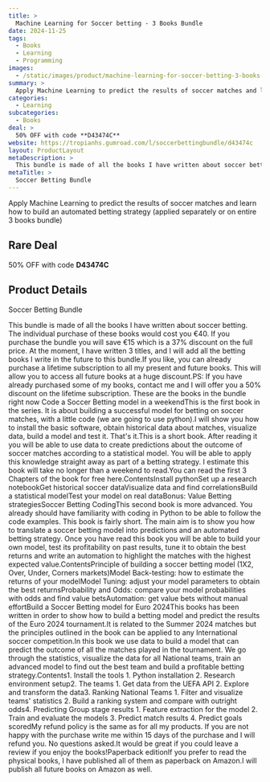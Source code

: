 ```yaml
---
title: >
  Machine Learning for Soccer betting - 3 Books Bundle
date: 2024-11-25
tags:
  - Books
  - Learning
  - Programming
images:
  - /static/images/product/machine-learning-for-soccer-betting-3-books-bundle/og-image.png
summary: >
  Apply Machine Learning to predict the results of soccer matches and learn how to build an automated betting strategy (applied separately or on entire 3 books bundle)
categories:
  - Learning
subcategories:
  - Books
deal: >
  50% OFF with code **D43474C**
website: https://tropianhs.gumroad.com/l/soccerbettingbundle/d43474c
layout: ProductLayout
metaDescription: >
  This bundle is made of all the books I have written about soccer betting. The individual purchase of these books would cost you €40. If you purchase the bundle you will save €15 which is a 37% discount on the full price. At the moment, I have written 3 titles, and I will add all the betting books I write in the future to this bundle.If you like, you can already purchase a lifetime subscription to all my present and future books. This will allow you to access all future books at a huge discount.PS: If you have already purchased some of my books, contact me and I will offer you a 50% discount on the lifetime subscription. These are the books in the bundle right now Code a Soccer Betting model in a weekendThis is the first book in the series. It is about building a successful model for betting on soccer matches, with a little code (we are going to use python).I will show you how to install the basic software, obtain historical data about matches, visualize data, build a model and test it. That's it.This is a short book. After reading it you will be able to use data to create predictions about the outcome of soccer matches according to a statistical model. You will be able to apply this knowledge straight away as part of a betting strategy. I estimate this book will take no longer than a weekend to read.You can read the first 3 Chapters of the book for free here.ContentsInstall pythonSet up a research notebookGet historical soccer dataVisualize data and find correlationsBuild a statistical modelTest your model on real dataBonus: Value Betting strategiesSoccer Betting CodingThis second book is more advanced. You already should have familiarity with coding in Python to be able to follow the code examples. This book is fairly short. The main aim is to show you how to translate a soccer betting model into predictions and an automated betting strategy. Once you have read this book you will be able to build your own model, test its profitability on past results, tune it to obtain the best returns and write an automation to highlight the matches with the highest expected value.ContentsPrinciple of building a soccer betting model (1X2, Over, Under, Corners markets)Model Back-testing: how to estimate the returns of your modelModel Tuning: adjust your model parameters to obtain the best returnsProbability and Odds: compare your model probabilities with odds and find value betsAutomation: get value bets without manual effortBuild a Soccer Betting model for Euro 2024This books has been written in order to show how to build a betting model and predict the results of the Euro 2024 tournament.It is related to the Summer 2024 matches but the principles outlined in the book can be applied to any International soccer competition.In this book we use data to build a model that can predict the outcome of all the matches played in the tournament. We go through the statistics, visualize the data for all National teams, train an advanced model to find out the best team and build a profitable betting strategy.Contents1. Install the tools 1. Python installation 2. Research environment setup2. The teams 1. Get data from the UEFA API 2. Explore and transform the data3. Ranking National Teams 1. Filter and visualize teams' statistics 2. Build a ranking system and compare with outright odds4. Predicting Group stage results 1. Feature extraction for the model 2. Train and evaluate the models 3. Predict match results 4. Predict goals scoredMy refund policy is the same as for all my products. If you are not happy with the purchase write me within 15 days of the purchase and I will refund you. No questions asked.It would be great if you could leave a review if you enjoy the books!Paperback editionIf you prefer to read the physical books, I have published all of them as paperback on Amazon.I will publish all future books on Amazon as well.
metaTitle: >
  Soccer Betting Bundle
---
```

Apply Machine Learning to predict the results of soccer matches and learn how to build an automated betting strategy (applied separately or on entire 3 books bundle)

## Rare Deal

50% OFF with code **D43474C**

## Product Details
Soccer Betting Bundle

This bundle is made of all the books I have written about soccer betting. The individual purchase of these books would cost you €40. If you purchase the bundle you will save €15 which is a 37% discount on the full price. At the moment, I have written 3 titles, and I will add all the betting books I write in the future to this bundle.If you like, you can already purchase a lifetime subscription to all my present and future books. This will allow you to access all future books at a huge discount.PS: If you have already purchased some of my books, contact me and I will offer you a 50% discount on the lifetime subscription. These are the books in the bundle right now Code a Soccer Betting model in a weekendThis is the first book in the series. It is about building a successful model for betting on soccer matches, with a little code (we are going to use python).I will show you how to install the basic software, obtain historical data about matches, visualize data, build a model and test it. That's it.This is a short book. After reading it you will be able to use data to create predictions about the outcome of soccer matches according to a statistical model. You will be able to apply this knowledge straight away as part of a betting strategy. I estimate this book will take no longer than a weekend to read.You can read the first 3 Chapters of the book for free here.ContentsInstall pythonSet up a research notebookGet historical soccer dataVisualize data and find correlationsBuild a statistical modelTest your model on real dataBonus: Value Betting strategiesSoccer Betting CodingThis second book is more advanced. You already should have familiarity with coding in Python to be able to follow the code examples. This book is fairly short. The main aim is to show you how to translate a soccer betting model into predictions and an automated betting strategy. Once you have read this book you will be able to build your own model, test its profitability on past results, tune it to obtain the best returns and write an automation to highlight the matches with the highest expected value.ContentsPrinciple of building a soccer betting model (1X2, Over, Under, Corners markets)Model Back-testing: how to estimate the returns of your modelModel Tuning: adjust your model parameters to obtain the best returnsProbability and Odds: compare your model probabilities with odds and find value betsAutomation: get value bets without manual effortBuild a Soccer Betting model for Euro 2024This books has been written in order to show how to build a betting model and predict the results of the Euro 2024 tournament.It is related to the Summer 2024 matches but the principles outlined in the book can be applied to any International soccer competition.In this book we use data to build a model that can predict the outcome of all the matches played in the tournament. We go through the statistics, visualize the data for all National teams, train an advanced model to find out the best team and build a profitable betting strategy.Contents1. Install the tools 1. Python installation 2. Research environment setup2. The teams 1. Get data from the UEFA API 2. Explore and transform the data3. Ranking National Teams 1. Filter and visualize teams' statistics 2. Build a ranking system and compare with outright odds4. Predicting Group stage results 1. Feature extraction for the model 2. Train and evaluate the models 3. Predict match results 4. Predict goals scoredMy refund policy is the same as for all my products. If you are not happy with the purchase write me within 15 days of the purchase and I will refund you. No questions asked.It would be great if you could leave a review if you enjoy the books!Paperback editionIf you prefer to read the physical books, I have published all of them as paperback on Amazon.I will publish all future books on Amazon as well.
